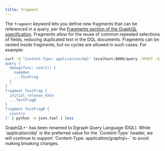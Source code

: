 ```yaml
---
title: fragment
---
```



<DgraphWIP />

The `fragment` keyword lets you define new fragments that can be referenced in a
query, per the
[Fragments section of the GraphQL specification](http://spec.graphql.org/June2018/#sec-Language.Fragments).
Fragments allow for the reuse of common repeated selections of fields, reducing
duplicated text in the DQL documents. Fragments can be nested inside fragments,
but no cycles are allowed in such cases. For example:

```sh
curl -H "Content-Type: application/dql" localhost:8080/query -XPOST -d $'
query {
  debug(func: uid(1)) {
    name@en
    ...TestFrag
  }
}
fragment TestFrag {
  initial_release_date
  ...TestFragB
}
fragment TestFragB {
  country
}' | python -m json.tool | less
```

<Note>
  GraphQL+- has been renamed to Dgraph Query Language (DQL). While
  `application/dql` is the preferred value for the `Content-Type` header, we
  will continue to support `Content-Type: application/graphql+-` to avoid making
  breaking changes.
</Note>
